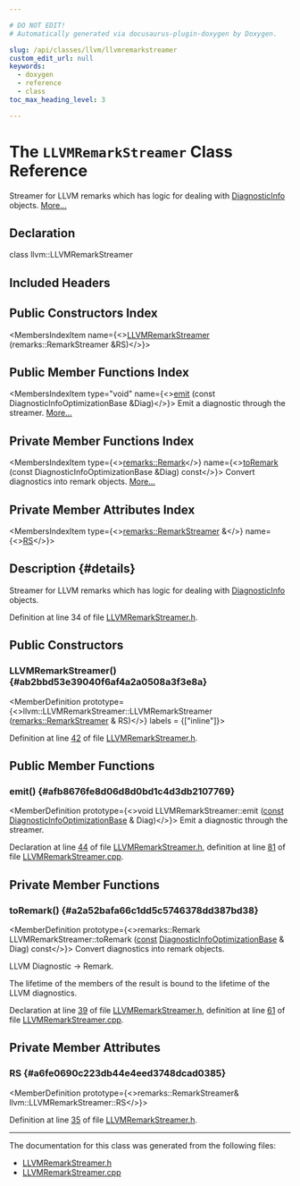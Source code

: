 ```yaml
---

# DO NOT EDIT!
# Automatically generated via docusaurus-plugin-doxygen by Doxygen.

slug: /api/classes/llvm/llvmremarkstreamer
custom_edit_url: null
keywords:
  - doxygen
  - reference
  - class
toc_max_heading_level: 3

---
```





# The `LLVMRemarkStreamer` Class Reference

<DoxygenPage pluginConfig={pluginConfig}>

Streamer for LLVM remarks which has logic for dealing with <a href="/docs/api/classes/llvm/diagnosticinfo">DiagnosticInfo</a> objects. <a href="#details">More...</a>

## Declaration

<CodeBlock>class llvm::LLVMRemarkStreamer</CodeBlock>

## Included Headers

<IncludesList>
<IncludesListItem
  filePath="llvm/IR/LLVMRemarkStreamer.h"
  permalink="/docs/api/files/include/include/llvm/include/llvm/ir/llvmremarkstreamer-h"
  isLocal="true" />
</IncludesList>

## Public Constructors Index

<MembersIndex>

<MembersIndexItem
  name={<><a href="#ab2bbd53e39040f6af4a2a0508a3f3e8a">LLVMRemarkStreamer</a> (remarks::RemarkStreamer &amp;RS)</>}>
</MembersIndexItem>

</MembersIndex>

## Public Member Functions Index

<MembersIndex>

<MembersIndexItem
  type="void"
  name={<><a href="#afb8676fe8d06d8d0bd1c4d3db2107769">emit</a> (const DiagnosticInfoOptimizationBase &amp;Diag)</>}>
Emit a diagnostic through the streamer. <a href="#afb8676fe8d06d8d0bd1c4d3db2107769">More...</a>
</MembersIndexItem>

</MembersIndex>

## Private Member Functions Index

<MembersIndex>

<MembersIndexItem
  type={<><a href="/docs/api/structs/llvm/remarks/remark">remarks::Remark</a></>}
  name={<><a href="#a2a52bafa66c1dd5c5746378dd387bd38">toRemark</a> (const DiagnosticInfoOptimizationBase &amp;Diag) const</>}>
Convert diagnostics into remark objects. <a href="#a2a52bafa66c1dd5c5746378dd387bd38">More...</a>
</MembersIndexItem>

</MembersIndex>

## Private Member Attributes Index

<MembersIndex>

<MembersIndexItem
  type={<><a href="/docs/api/classes/llvm/remarks/remarkstreamer">remarks::RemarkStreamer</a> &amp;</>}
  name={<><a href="#a6fe0690c223db44e4eed3748dcad0385">RS</a></>}>
</MembersIndexItem>

</MembersIndex>

## Description {#details}

Streamer for LLVM remarks which has logic for dealing with <a href="/docs/api/classes/llvm/diagnosticinfo">DiagnosticInfo</a> objects.

Definition at line 34 of file <a href="/docs/api/files/include/include/llvm/include/llvm/ir/llvmremarkstreamer-h">LLVMRemarkStreamer.h</a>.

<SectionDefinition>

## Public Constructors

### LLVMRemarkStreamer() {#ab2bbd53e39040f6af4a2a0508a3f3e8a}

<MemberDefinition
  prototype={<>llvm::LLVMRemarkStreamer::LLVMRemarkStreamer (<a href="/docs/api/classes/llvm/remarks/remarkstreamer">remarks::RemarkStreamer</a> &amp; RS)</>}
  labels = {["inline"]}>

Definition at line <a href="/docs/api/files/include/include/llvm/include/llvm/ir/llvmremarkstreamer-h/#l00042">42</a> of file <a href="/docs/api/files/include/include/llvm/include/llvm/ir/llvmremarkstreamer-h">LLVMRemarkStreamer.h</a>.
</MemberDefinition>

</SectionDefinition>

<SectionDefinition>

## Public Member Functions

### emit() {#afb8676fe8d06d8d0bd1c4d3db2107769}

<MemberDefinition
  prototype={<>void LLVMRemarkStreamer::emit (<a href="/docs/api/files/lib/lib/target/lib/target/aarch64/aarch64promoteconstant-cpp/#a90f8350fecae261c25be85d38b451bff">const</a> <a href="/docs/api/classes/llvm/diagnosticinfooptimizationbase">DiagnosticInfoOptimizationBase</a> &amp; Diag)</>}>
Emit a diagnostic through the streamer.

Declaration at line <a href="/docs/api/files/include/include/llvm/include/llvm/ir/llvmremarkstreamer-h/#l00044">44</a> of file <a href="/docs/api/files/include/include/llvm/include/llvm/ir/llvmremarkstreamer-h">LLVMRemarkStreamer.h</a>, definition at line <a href="/docs/api/files/lib/lib/ir/llvmremarkstreamer-cpp/#l00081">81</a> of file <a href="/docs/api/files/lib/lib/ir/llvmremarkstreamer-cpp">LLVMRemarkStreamer.cpp</a>.
</MemberDefinition>

</SectionDefinition>

<SectionDefinition>

## Private Member Functions

### toRemark() {#a2a52bafa66c1dd5c5746378dd387bd38}

<MemberDefinition
  prototype={<>remarks::Remark LLVMRemarkStreamer::toRemark (<a href="/docs/api/files/lib/lib/target/lib/target/aarch64/aarch64promoteconstant-cpp/#a90f8350fecae261c25be85d38b451bff">const</a> <a href="/docs/api/classes/llvm/diagnosticinfooptimizationbase">DiagnosticInfoOptimizationBase</a> &amp; Diag) const</>}>
Convert diagnostics into remark objects.

LLVM Diagnostic -&gt; Remark.

The lifetime of the members of the result is bound to the lifetime of the LLVM diagnostics.

Declaration at line <a href="/docs/api/files/include/include/llvm/include/llvm/ir/llvmremarkstreamer-h/#l00039">39</a> of file <a href="/docs/api/files/include/include/llvm/include/llvm/ir/llvmremarkstreamer-h">LLVMRemarkStreamer.h</a>, definition at line <a href="/docs/api/files/lib/lib/ir/llvmremarkstreamer-cpp/#l00061">61</a> of file <a href="/docs/api/files/lib/lib/ir/llvmremarkstreamer-cpp">LLVMRemarkStreamer.cpp</a>.
</MemberDefinition>

</SectionDefinition>

<SectionDefinition>

## Private Member Attributes

### RS {#a6fe0690c223db44e4eed3748dcad0385}

<MemberDefinition
  prototype={<>remarks::RemarkStreamer&amp; llvm::LLVMRemarkStreamer::RS</>}>

Definition at line <a href="/docs/api/files/include/include/llvm/include/llvm/ir/llvmremarkstreamer-h/#l00035">35</a> of file <a href="/docs/api/files/include/include/llvm/include/llvm/ir/llvmremarkstreamer-h">LLVMRemarkStreamer.h</a>.
</MemberDefinition>

</SectionDefinition>

<hr/>

The documentation for this class was generated from the following files:

<ul>
<li><a href="/docs/api/files/include/include/llvm/include/llvm/ir/llvmremarkstreamer-h">LLVMRemarkStreamer.h</a></li>
<li><a href="/docs/api/files/lib/lib/ir/llvmremarkstreamer-cpp">LLVMRemarkStreamer.cpp</a></li>
</ul>

</DoxygenPage>
